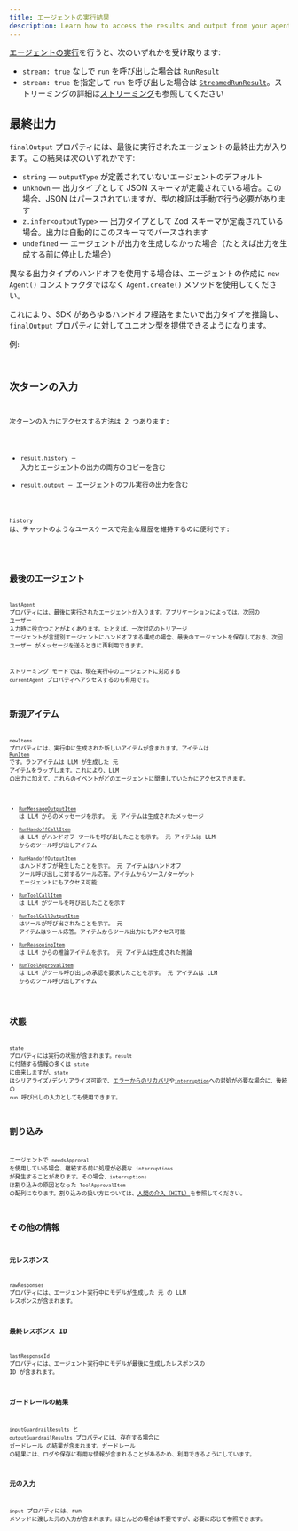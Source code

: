 ```yaml
---
title: エージェントの実行結果
description: Learn how to access the results and output from your agent run
---
```



[エージェントの実行](/openai-agents-js/ja/guides/running-agents)を行うと、次のいずれかを受け取ります:

- `stream: true` なしで `run` を呼び出した場合は [`RunResult`](/openai-agents-js/openai/agents/classes/runresult)
- `stream: true` を指定して `run` を呼び出した場合は [`StreamedRunResult`](/openai-agents-js/openai/agents/classes/streamedrunresult)。ストリーミングの詳細は[ストリーミング](/openai-agents-js/ja/guides/streaming)も参照してください

## 最終出力

`finalOutput` プロパティには、最後に実行されたエージェントの最終出力が入ります。この結果は次のいずれかです:

- `string` — `outputType` が定義されていないエージェントのデフォルト
- `unknown` — 出力タイプとして JSON スキーマが定義されている場合。この場合、JSON はパースされていますが、型の検証は手動で行う必要があります
- `z.infer<outputType>` — 出力タイプとして Zod スキーマが定義されている場合。出力は自動的にこのスキーマでパースされます
- `undefined` — エージェントが出力を生成しなかった場合（たとえば出力を生成する前に停止した場合）

異なる出力タイプのハンドオフを使用する場合は、エージェントの作成に `new Agent()` コンストラクタではなく `Agent.create()` メソッドを使用してください。

これにより、SDK があらゆるハンドオフ経路をまたいで出力タイプを推論し、`finalOutput` プロパティに対してユニオン型を提供できるようになります。

例:

<Code
  lang="typescript"
  code={handoffFinalOutputTypes}
  title="ハンドオフの最終出力タイプ"
/>

## 次ターンの入力

次ターンの入力にアクセスする方法は 2 つあります:

- `result.history` — 入力とエージェントの出力の両方のコピーを含む
- `result.output` — エージェントのフル実行の出力を含む

`history` は、チャットのようなユースケースで完全な履歴を維持するのに便利です:

<Code lang="typescript" code={historyLoop} title="履歴ループ" />

## 最後のエージェント

`lastAgent` プロパティには、最後に実行されたエージェントが入ります。アプリケーションによっては、次回の ユーザー 入力時に役立つことがよくあります。たとえば、一次対応のトリアージ エージェントが言語別エージェントにハンドオフする構成の場合、最後のエージェントを保存しておき、次回 ユーザー がメッセージを送るときに再利用できます。

ストリーミング モードでは、現在実行中のエージェントに対応する `currentAgent` プロパティへアクセスするのも有用です。

## 新規アイテム

`newItems` プロパティには、実行中に生成された新しいアイテムが含まれます。アイテムは [`RunItem`](/openai-agents-js/openai/agents/type-aliases/runitem) です。ランアイテムは LLM が生成した 元 アイテムをラップします。これにより、LLM の出力に加えて、これらのイベントがどのエージェントに関連していたかにアクセスできます。

- [`RunMessageOutputItem`](/openai-agents-js/openai/agents/classes/runmessageoutputitem) は LLM からのメッセージを示す。 元 アイテムは生成されたメッセージ
- [`RunHandoffCallItem`](/openai-agents-js/openai/agents/classes/runhandoffcallitem) は LLM がハンドオフ ツールを呼び出したことを示す。 元 アイテムは LLM からのツール呼び出しアイテム
- [`RunHandoffOutputItem`](/openai-agents-js/openai/agents/classes/runhandoffoutputitem) はハンドオフが発生したことを示す。 元 アイテムはハンドオフ ツール呼び出しに対するツール応答。アイテムからソース/ターゲット エージェントにもアクセス可能
- [`RunToolCallItem`](/openai-agents-js/openai/agents/classes/runtoolcallitem) は LLM がツールを呼び出したことを示す
- [`RunToolCallOutputItem`](/openai-agents-js/openai/agents/classes/runtoolcalloutputitem) はツールが呼び出されたことを示す。 元 アイテムはツール応答。アイテムからツール出力にもアクセス可能
- [`RunReasoningItem`](/openai-agents-js/openai/agents/classes/runreasoningitem) は LLM からの推論アイテムを示す。 元 アイテムは生成された推論
- [`RunToolApprovalItem`](/openai-agents-js/openai/agents/classes/runtoolapprovalitem) は LLM がツール呼び出しの承認を要求したことを示す。 元 アイテムは LLM からのツール呼び出しアイテム

## 状態

`state` プロパティには実行の状態が含まれます。`result` に付随する情報の多くは `state` に由来しますが、`state` はシリアライズ/デシリアライズ可能で、[エラーからのリカバリ](/openai-agents-js/ja/guides/running-agents#exceptions)や[`interruption`](#interruptions)への対処が必要な場合に、後続の `run` 呼び出しの入力としても使用できます。

## 割り込み

エージェントで `needsApproval` を使用している場合、継続する前に処理が必要な `interruptions` が発生することがあります。その場合、`interruptions` は割り込みの原因となった `ToolApprovalItem` の配列になります。割り込みの扱い方については、[人間の介入（HITL）](/openai-agents-js/ja/guides/human-in-the-loop)を参照してください。

## その他の情報

### 元レスポンス

`rawResponses` プロパティには、エージェント実行中にモデルが生成した 元 の LLM レスポンスが含まれます。

### 最終レスポンス ID

`lastResponseId` プロパティには、エージェント実行中にモデルが最後に生成したレスポンスの ID が含まれます。

### ガードレールの結果

`inputGuardrailResults` と `outputGuardrailResults` プロパティには、存在する場合に ガードレール の結果が含まれます。ガードレール の結果には、ログや保存に有用な情報が含まれることがあるため、利用できるようにしています。

### 元の入力

`input` プロパティには、run メソッドに渡した元の入力が含まれます。ほとんどの場合は不要ですが、必要に応じて参照できます。
